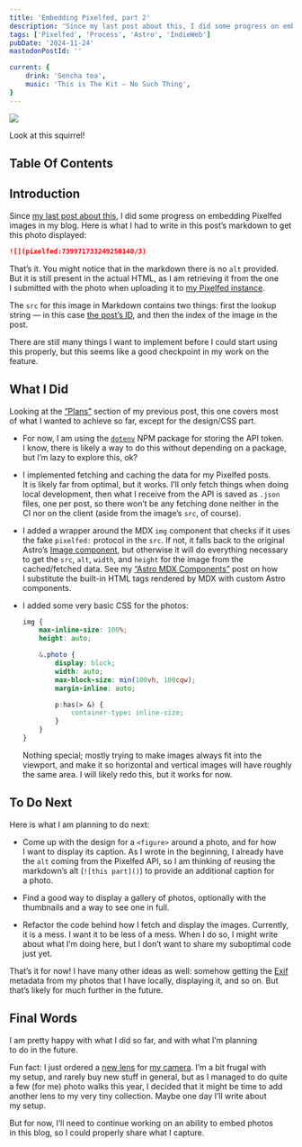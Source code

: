 ```yaml
---
title: 'Embedding Pixelfed, part 2'
description: 'Since my last post about this, I did some progress on embedding Pixelfed images in my blog. There are still many things I want to implement before I could start using this properly, but this seems like a good checkpoint in my work on the feature.'
tags: ['Pixelfed', 'Process', 'Astro', 'IndieWeb']
pubDate: '2024-11-24'
mastodonPostId: ''

current: {
    drink: 'Sencha tea',
    music: 'This is The Kit — No Such Thing',
}
---
```


![](pixelfed:739971733249250140/3)

Look at this squirrel!

## Table Of Contents

## Introduction

Since [my last post about this](/embedding-pixelfed-part-1/), I did some progress on embedding Pixelfed images in my blog. Here is what I had to write in this post’s markdown to get this photo displayed:

```md
![](pixelfed:739971733249250140/3)
```

That’s it. You might notice that in the markdown there is no `alt` provided. But it is still present in the actual HTML, as I am retrieving it from the one I submitted with the photo when uploading it to [my Pixelfed instance](https://pixey.org/).

The `src` for this image in Markdown contains two things: first the lookup string — in this case [the post’s ID](https://pixey.org/i/web/post/739971733249250140), and then the index of the image in the post.

There are still many things I want to implement before I could start using this properly, but this seems like a good checkpoint in my work on the feature.


## What I Did

Looking at the [“Plans”](http://localhost:4321/embedding-pixelfed-part-1/#plans) section of my previous post, this one covers most of what I wanted to achieve so far, except for the design/CSS part.

- For now, I am using the [`dotenv`](https://www.npmjs.com/package/dotenv) NPM package for storing the API token. I know, there is likely a way to do this without depending on a package, but I’m lazy to explore this, ok?

- I implemented fetching and caching the data for my Pixelfed posts. It is likely far from optimal, but it works. I’ll only fetch things when doing local development, then what I receive from the API is saved as `.json` files, one per post, so there won’t be any fetching done neither in the CI nor on the client (aside from the image’s `src`, of course).

- I added a wrapper around the MDX `img` component that checks if it uses the fake `pixelfed:` protocol in the `src`. If not, it falls back to the original Astro’s [Image component](https://docs.astro.build/en/reference/modules/astro-assets/#image-), but otherwise it will do everything necessary to get the `src`, `alt`, `width`, and `height` for the image from the cached/fetched data. See my [“Astro MDX Components”](/astro-mdx-components/) post on how I substitute the built-in HTML tags rendered by MDX with custom Astro components.

- I added some very basic CSS for the photos:

	```css
	img {
		max-inline-size: 100%;
		height: auto;

		&.photo {
			display: block;
			width: auto;
			max-block-size: min(100vh, 100cqw);
			margin-inline: auto;

			p:has(> &) {
				container-type: inline-size;
			}
		}
	}
	```

	Nothing special; mostly trying to make images always fit into the viewport, and make it so horizontal and vertical images will have roughly the same area. I will likely redo this, but it works for now.


## To Do Next

Here is what I am planning to do next:

- Come up with the design for a `<figure>` around a photo, and for how I want to display its caption. As I wrote in the beginning, I already have the `alt` coming from the Pixelfed API, so I am thinking of reusing the markdown’s alt (`![this part]()`) to provide an additional caption for a photo.

- Find a good way to display a gallery of photos, optionally with the thumbnails and a way to see one in full.

- Refactor the code behind how I fetch and display the images. Currently, it is a mess. I want it to be less of a mess. When I do so, I might write about what I’m doing here, but I don’t want to share my suboptimal code just yet.

That’s it for now! I have many other ideas as well: somehow getting the [Exif](https://en.wikipedia.org/wiki/Exif) metadata from my photos that I have locally, displaying it, and so on. But that’s likely for much further in the future.


## Final Words

I am pretty happy with what I did so far, and with what I’m planning to do in the future.

Fun fact: I just ordered a [new lens](https://explore.omsystem.com/gb/en/m-zuiko-25mm-f1-8) for [my camera](https://en.wikipedia.org/wiki/Olympus_OM-D_E-M5). I’m a bit frugal with my setup, and rarely buy new stuff in general, but as I managed to do quite a few (for me) photo walks this year, I decided that it might be time to add another lens to my very tiny collection. Maybe one day I’ll write about my setup.

But for now, I’ll need to continue working on an ability to embed photos in this blog, so I could properly share what I capture.
